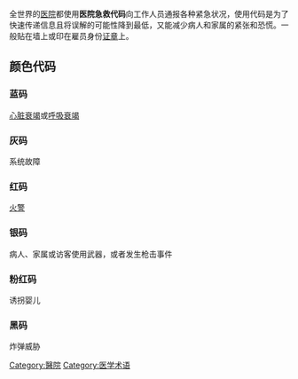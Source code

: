 {{unreferenced|time=2011-08-21T10:34:56+00:00}}
全世界的[[医院|医院]]都使用'''医院急救代码'''向工作人员通报各种紧急状况，使用代码是为了快速传递信息且将误解的可能性降到最低，又能减少病人和家属的紧张和恐慌。一般贴在墙上或印在雇员身份[[徽章|证章]]上。

==颜色代码==
===蓝码===
[[心脏衰竭|心脏衰竭]]或[[呼吸衰竭|呼吸衰竭]]

===灰码===
系统故障

===红码===
[[火警|火警]]

===银码===
病人、家属或访客使用武器，或者发生枪击事件

===粉红码===
诱拐婴儿

===黑码===
炸弹威胁

[[Category:醫院|Category:醫院]]
[[Category:医学术语|Category:医学术语]]